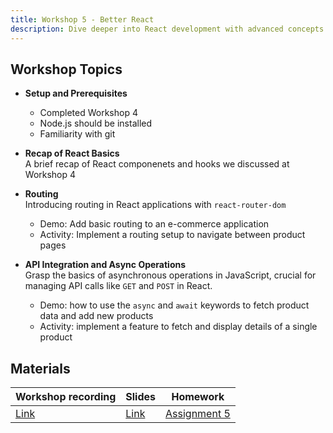 ```yaml
---
title: Workshop 5 - Better React
description: Dive deeper into React development with advanced concepts such as routing, async/await, and API calls
---
```


## Workshop Topics

- **Setup and Prerequisites**

  - Completed Workshop 4
  - Node.js should be installed
  - Familiarity with git
  
- **Recap of React Basics** \
  A brief recap of React componenets and hooks we discussed at Workshop 4

- **Routing** \
  Introducing routing in React applications with `react-router-dom`
  - Demo: Add basic routing to an e-commerce application
  - Activity: Implement a routing setup to navigate between product pages

- **API Integration and Async Operations** \
  Grasp the basics of asynchronous operations in JavaScript, crucial for managing API calls like `GET` and `POST` in React.
  - Demo: how to use the `async` and `await` keywords to fetch product data and add new products
  - Activity: implement a feature to fetch and display details of a single product

## Materials

| Workshop recording | Slides | Homework |
| - | - | - |
| [Link]() | [Link](https://docs.google.com/presentation/d/1QIZt5PuYi3Da27cRx6EQMsRjuh1fuW8S3eMlLK5pySs/edit?usp=sharing) | [Assignment 5](/content/assignments/assignment-5) |


